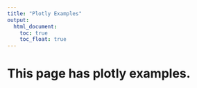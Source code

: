 ```yaml
---
title: "Plotly Examples"
output: 
  html_document:
    toc: true
    toc_float: true
---
```


# This page has plotly examples.   


